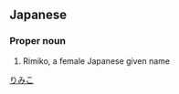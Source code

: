 ==Japanese==
{{ja-kanjitab|里|実|子}}

===Proper noun===
{{ja-pos|proper|りみこ}}
# Rimiko, a female Japanese given name

[[Category:Japanese female given names|りみこ]]